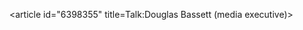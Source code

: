 <article id="6398355" title=Talk:Douglas Bassett (media executive)>
	<talkpage id="6398355" title="Talk:Douglas Bassett (media executive)">
{{WPBiography
|living=yes
|class=Stub
|auto=yes
|listas=Bassett, Douglas
}}
{{WikiProject Canada|class=stub|importance=low|on=yes|toronto=yes |toronto-importance=low}}
	</talkpage>
</article>
